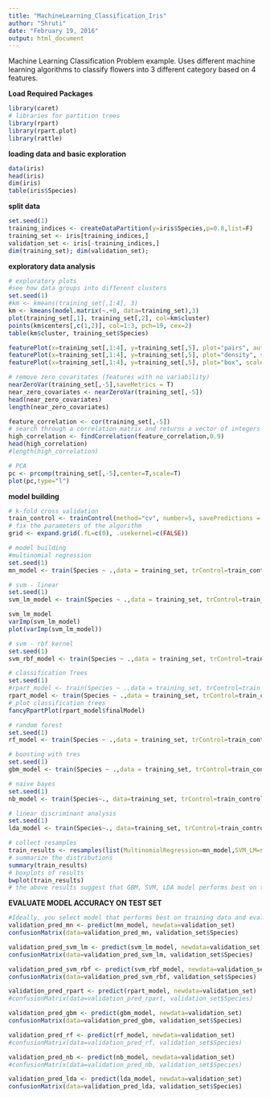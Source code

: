 ```yaml
---
title: "MachineLearning_Classification_Iris"
author: "Shruti"
date: "February 19, 2016"
output: html_document
---
```

Machine Learning Classification Problem example. Uses different machine learning algorithms to classify flowers into 3 different category based on 4 features.

**Load Required Packages**
```r
library(caret)
# libraries for partition trees
library(rpart)
library(rpart.plot)
library(rattle)
```

**loading data and basic exploration**
```r
data(iris)
head(iris)
dim(iris)
table(iris$Species)
```


**split data**
```r
set.seed(1)
training_indices <- createDataPartition(y=iris$Species,p=0.8,list=F)
training_set <- iris[training_indices,]
validation_set <- iris[-training_indices,]
dim(training_set); dim(validation_set);
```

**exploratory data analysis**
```r
# exploratory plots
#see how data groups into different clusters
set.seed(1)
#km <- kmeans(training_set[,1:4], 3)
km <- kmeans(model.matrix(~.+0, data=training_set),3)
plot(training_set[,1], training_set[,2], col=km$cluster)
points(km$centers[,c(1,2)], col=1:3, pch=19, cex=2)
table(km$cluster, training_set$Species)

featurePlot(x=training_set[,1:4], y=training_set[,5], plot="pairs", auto.key=list(columns=3))
featurePlot(x=training_set[,1:4], y=training_set[,5], plot="density", scales=list(x=list(relation="free"), y=list(relation="free")), auto.key=list(columns=3))
featurePlot(x=training_set[,1:4], y=training_set[,5], plot="box", scales=list(x=list(relation="free"), y=list(relation="free")), auto.key=list(columns=3))

# remove zero covaritates (features with no variability)
nearZeroVar(training_set[,-5],saveMetrics = T)
near_zero_covariates <- nearZeroVar(training_set[,-5])
head(near_zero_covariates)
length(near_zero_covariates)

feature_correlation <- cor(training_set[,-5])
# search through a correlation matrix and returns a vector of integers corresponding to columns to remove to reduce pair-wise correlations.
high_correlation <- findCorrelation(feature_correlation,0.9)
head(high_correlation)
#length(high_correlation)

# PCA
pc <- prcomp(training_set[,-5],center=T,scale=T)
plot(pc,type="l")
```

**model building**
```r
# k-fold cross validation
train_control <- trainControl(method="cv", number=5, savePredictions = T)
# fix the parameters of the algorithm
grid <- expand.grid(.fL=c(0), .usekernel=c(FALSE))

# model building
#multinomial regression
set.seed(1)
mn_model <- train(Species ~ .,data = training_set, trControl=train_control, method = "multinom",preProcess = c("center", "scale","pca"))

# svm - linear
set.seed(1)
svm_lm_model <- train(Species ~ .,data = training_set, trControl=train_control, method = "svmLinear",preProcess = c("center", "scale","pca"))

svm_lm_model
varImp(svm_lm_model)
plot(varImp(svm_lm_model))

# svm - rbf kernel
set.seed(1)
svm_rbf_model <- train(Species ~ .,data = training_set, trControl=train_control, method = "svmRadial",preProcess = c("center", "scale","pca"))

# classification Trees
set.seed(1)
#rpart_model <- train(Species ~ .,data = training_set, trControl=train_control, method = "rpart")
rpart_model <- train(Species ~ .,data = training_set, trControl=train_control, method = "rpart",preProcess = c("center", "scale","pca"))
# plot classification trees
fancyRpartPlot(rpart_model$finalModel)

# random forest
set.seed(1)
rf_model <- train(Species ~ .,data = training_set, trControl=train_control, method = "rf",preProcess = c("center", "scale"),prox=T)

# boosting with tres
set.seed(1)
gbm_model <- train(Species ~ .,data = training_set, trControl=train_control, method = "gbm", preProcess = c("center", "scale","pca"), verbose=F)

# naive bayes
set.seed(1)
nb_model <- train(Species~., data=training_set, trControl=train_control, method="nb", tuneGrid=grid,preProcess = c("center", "scale","pca"))

# linear discriminant analysis
set.seed(1)
lda_model <- train(Species~., data=training_set, trControl=train_control, method="lda", preProcess = c("center", "scale","pca"))

# collect resamples
train_results <- resamples(list(MultinomialRegression=mn_model,SVM_LM=svm_lm_model,SVM_RBF=svm_rbf_model,RPART=rpart_model,GBM=gbm_model,RF=rf_model,NB=nb_model,LDA=lda_model))
# summarize the distributions
summary(train_results)
# boxplots of results
bwplot(train_results)
# the above results suggest that GBM, SVM, LDA model performs best on the training data.
```

**EVALUATE MODEL ACCURACY ON TEST SET**
```r
#Ideally, you select model that performs best on training data and evaluate on test set. I am doing for all models just for illustration 
validation_pred_mn <- predict(mn_model, newdata=validation_set)
confusionMatrix(data=validation_pred_mn, validation_set$Species)

validation_pred_svm_lm <- predict(svm_lm_model, newdata=validation_set)
confusionMatrix(data=validation_pred_svm_lm, validation_set$Species)

validation_pred_svm_rbf <- predict(svm_rbf_model, newdata=validation_set)
confusionMatrix(data=validation_pred_svm_rbf, validation_set$Species)

validation_pred_rpart <- predict(rpart_model, newdata=validation_set)
#confusionMatrix(data=validation_pred_rpart, validation_set$Species)

validation_pred_gbm <- predict(gbm_model, newdata=validation_set)
confusionMatrix(data=validation_pred_gbm, validation_set$Species)

validation_pred_rf <- predict(rf_model, newdata=validation_set)
#confusionMatrix(data=validation_pred_rf, validation_set$Species)

validation_pred_nb <- predict(nb_model, newdata=validation_set)
#confusionMatrix(data=validation_pred_nb, validation_set$Species)

validation_pred_lda <- predict(lda_model, newdata=validation_set)
confusionMatrix(data=validation_pred_lda, validation_set$Species)
```

